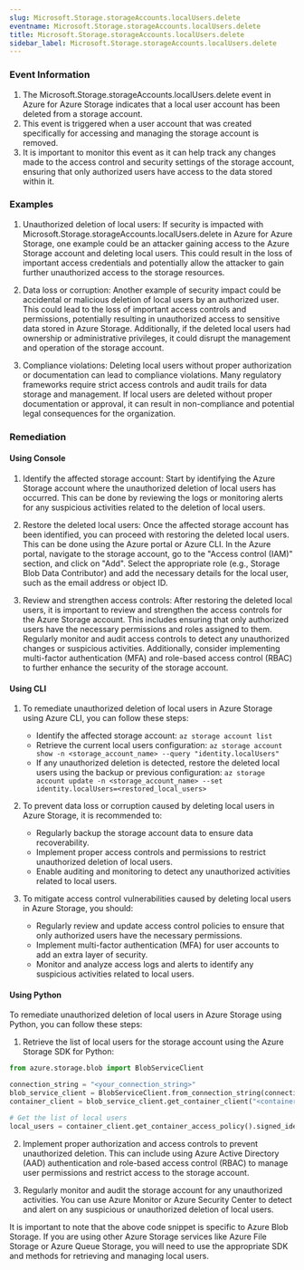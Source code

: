 ```yaml
--- 
slug: Microsoft.Storage.storageAccounts.localUsers.delete
eventname: Microsoft.Storage.storageAccounts.localUsers.delete
title: Microsoft.Storage.storageAccounts.localUsers.delete
sidebar_label: Microsoft.Storage.storageAccounts.localUsers.delete
---
```

                       
### Event Information

1. The Microsoft.Storage.storageAccounts.localUsers.delete event in Azure for Azure Storage indicates that a local user account has been deleted from a storage account.
2. This event is triggered when a user account that was created specifically for accessing and managing the storage account is removed.
3. It is important to monitor this event as it can help track any changes made to the access control and security settings of the storage account, ensuring that only authorized users have access to the data stored within it.


### Examples

1. Unauthorized deletion of local users: If security is impacted with Microsoft.Storage.storageAccounts.localUsers.delete in Azure for Azure Storage, one example could be an attacker gaining access to the Azure Storage account and deleting local users. This could result in the loss of important access credentials and potentially allow the attacker to gain further unauthorized access to the storage resources.

2. Data loss or corruption: Another example of security impact could be accidental or malicious deletion of local users by an authorized user. This could lead to the loss of important access controls and permissions, potentially resulting in unauthorized access to sensitive data stored in Azure Storage. Additionally, if the deleted local users had ownership or administrative privileges, it could disrupt the management and operation of the storage account.

3. Compliance violations: Deleting local users without proper authorization or documentation can lead to compliance violations. Many regulatory frameworks require strict access controls and audit trails for data storage and management. If local users are deleted without proper documentation or approval, it can result in non-compliance and potential legal consequences for the organization.

### Remediation

#### Using Console

1. Identify the affected storage account: Start by identifying the Azure Storage account where the unauthorized deletion of local users has occurred. This can be done by reviewing the logs or monitoring alerts for any suspicious activities related to the deletion of local users.

2. Restore the deleted local users: Once the affected storage account has been identified, you can proceed with restoring the deleted local users. This can be done using the Azure portal or Azure CLI. In the Azure portal, navigate to the storage account, go to the "Access control (IAM)" section, and click on "Add". Select the appropriate role (e.g., Storage Blob Data Contributor) and add the necessary details for the local user, such as the email address or object ID.

3. Review and strengthen access controls: After restoring the deleted local users, it is important to review and strengthen the access controls for the Azure Storage account. This includes ensuring that only authorized users have the necessary permissions and roles assigned to them. Regularly monitor and audit access controls to detect any unauthorized changes or suspicious activities. Additionally, consider implementing multi-factor authentication (MFA) and role-based access control (RBAC) to further enhance the security of the storage account.

#### Using CLI

1. To remediate unauthorized deletion of local users in Azure Storage using Azure CLI, you can follow these steps:
   - Identify the affected storage account: `az storage account list`
   - Retrieve the current local users configuration: `az storage account show -n <storage_account_name> --query "identity.localUsers"`
   - If any unauthorized deletion is detected, restore the deleted local users using the backup or previous configuration: `az storage account update -n <storage_account_name> --set identity.localUsers=<restored_local_users>`

2. To prevent data loss or corruption caused by deleting local users in Azure Storage, it is recommended to:
   - Regularly backup the storage account data to ensure data recoverability.
   - Implement proper access controls and permissions to restrict unauthorized deletion of local users.
   - Enable auditing and monitoring to detect any unauthorized activities related to local users.

3. To mitigate access control vulnerabilities caused by deleting local users in Azure Storage, you should:
   - Regularly review and update access control policies to ensure that only authorized users have the necessary permissions.
   - Implement multi-factor authentication (MFA) for user accounts to add an extra layer of security.
   - Monitor and analyze access logs and alerts to identify any suspicious activities related to local users.

#### Using Python

To remediate unauthorized deletion of local users in Azure Storage using Python, you can follow these steps:

1. Retrieve the list of local users for the storage account using the Azure Storage SDK for Python:
```python
from azure.storage.blob import BlobServiceClient

connection_string = "<your_connection_string>"
blob_service_client = BlobServiceClient.from_connection_string(connection_string)
container_client = blob_service_client.get_container_client("<container_name>")

# Get the list of local users
local_users = container_client.get_container_access_policy().signed_identifiers
```

2. Implement proper authorization and access controls to prevent unauthorized deletion. This can include using Azure Active Directory (AAD) authentication and role-based access control (RBAC) to manage user permissions and restrict access to the storage account.

3. Regularly monitor and audit the storage account for any unauthorized activities. You can use Azure Monitor or Azure Security Center to detect and alert on any suspicious or unauthorized deletion of local users.

It is important to note that the above code snippet is specific to Azure Blob Storage. If you are using other Azure Storage services like Azure File Storage or Azure Queue Storage, you will need to use the appropriate SDK and methods for retrieving and managing local users.


 